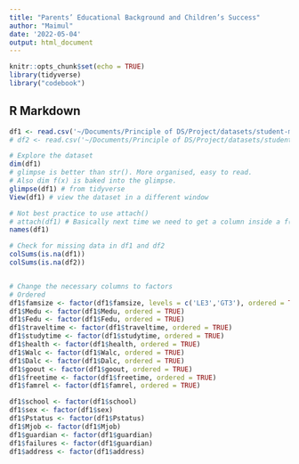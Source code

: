 ```yaml
---
title: "Parents’ Educational Background and Children’s Success"
author: "Maimul"
date: '2022-05-04'
output: html_document
---
```


```r
knitr::opts_chunk$set(echo = TRUE)
library(tidyverse)
library("codebook")
```

## R Markdown
```r
df1 <- read.csv('~/Documents/Principle of DS/Project/datasets/student-mat.csv')
# df2 <- read.csv('~/Documents/Principle of DS/Project/datasets/student-por.csv')

# Explore the dataset
dim(df1)
# glimpse is better than str(). More organised, easy to read. 
# Also dim f(x) is baked into the glimpse.
glimpse(df1) # from tidyverse
View(df1) # view the dataset in a different window

# Not best practice to use attach()
# attach(df1) # Basically next time we need to get a column inside a f(x) we don't need to call df$column
names(df1)

# Check for missing data in df1 and df2
colSums(is.na(df1))
colSums(is.na(df2))


# Change the necessary columns to factors
# Ordered
df1$famsize <- factor(df1$famsize, levels = c('LE3','GT3'), ordered = TRUE)
df1$Medu <- factor(df1$Medu, ordered = TRUE)
df1$Fedu <- factor(df1$Fedu, ordered = TRUE)
df1$traveltime <- factor(df1$traveltime, ordered = TRUE)
df1$studytime <- factor(df1$studytime, ordered = TRUE)
df1$health <- factor(df1$health, ordered = TRUE)
df1$Walc <- factor(df1$Walc, ordered = TRUE)
df1$Dalc <- factor(df1$Dalc, ordered = TRUE)
df1$goout <- factor(df1$goout, ordered = TRUE)
df1$freetime <- factor(df1$freetime, ordered = TRUE)
df1$famrel <- factor(df1$famrel, ordered = TRUE)

df1$school <- factor(df1$school)
df1$sex <- factor(df1$sex)
df1$Pstatus <- factor(df1$Pstatus)
df1$Mjob <- factor(df1$Mjob)
df1$guardian <- factor(df1$guardian)
df1$failures <- factor(df1$guardian)
df1$address <- factor(df1$address)


```

